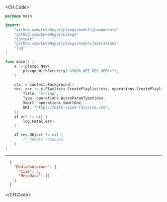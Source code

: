 
<CH.Code>
```go CreatePlaylist.go
package main

import(
	"github.com/LukeHagar/plexgo/models/components"
	"github.com/LukeHagar/plexgo"
	"context"
	"github.com/LukeHagar/plexgo/models/operations"
	"log"
)

func main() {
    s := plexgo.New(
        plexgo.WithSecurity("<YOUR_API_KEY_HERE>"),
    )

    ctx := context.Background()
    res, err := s.Playlists.CreatePlaylist(ctx, operations.CreatePlaylistRequest{
        Title: "string",
        Type: operations.QueryParamTypeVideo,
        Smart: operations.SmartOne,
        URI: "https://bite-sized-favorite.com",
    })
    if err != nil {
        log.Fatal(err)
    }

    if res.Object != nil {
        // handle response
    }
}
```
---

```json Example Response
  {
    "MediaContainer": {
      "size": 7,
      "Metadata": []
    }
  }
```
</CH.Code>
